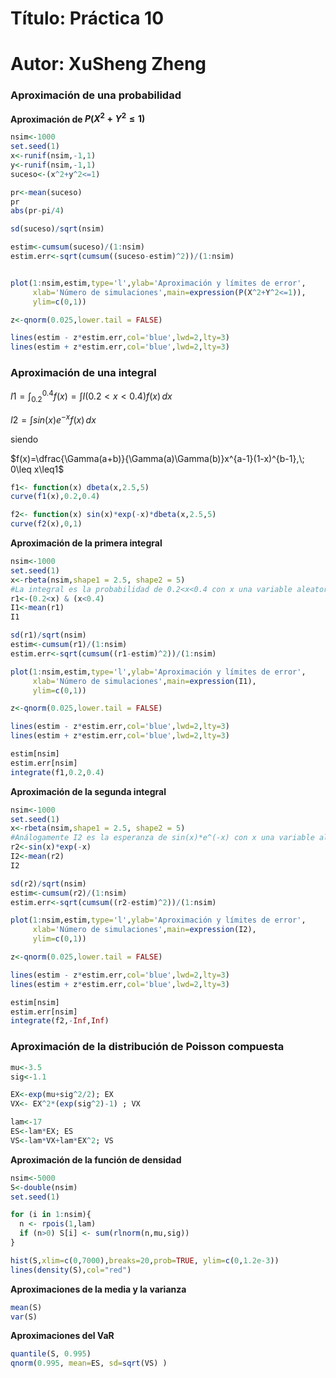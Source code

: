 # Título: Práctica 10
# Autor: XuSheng Zheng

### Aproximación de una probabilidad

**Aproximación de $P(X^2+Y^2\leq 1)$**
```r
nsim<-1000
set.seed(1)
x<-runif(nsim,-1,1)
y<-runif(nsim,-1,1)
suceso<-(x^2+y^2<=1)

pr<-mean(suceso)
pr
abs(pr-pi/4)

sd(suceso)/sqrt(nsim)

estim<-cumsum(suceso)/(1:nsim)
estim.err<-sqrt(cumsum((suceso-estim)^2))/(1:nsim)


plot(1:nsim,estim,type='l',ylab='Aproximación y límites de error',
     xlab='Número de simulaciones',main=expression(P(X^2+Y^2<=1)),
     ylim=c(0,1))

z<-qnorm(0.025,lower.tail = FALSE)

lines(estim - z*estim.err,col='blue',lwd=2,lty=3)
lines(estim + z*estim.err,col='blue',lwd=2,lty=3)
```

### Aproximación de una integral
$I1=\int_{0.2}^{0.4}f(x)=\int I(0.2<x<0.4)f(x)\,dx$


$I2=\int sin(x)e^{-x}f(x)\,dx$


siendo


$f(x)=\dfrac{\Gamma(a+b)}{\Gamma(a)\Gamma(b)}x^{a-1}(1-x)^{b-1},\; 0\leq x\leq1$


```r
f1<- function(x) dbeta(x,2.5,5)
curve(f1(x),0.2,0.4)

f2<- function(x) sin(x)*exp(-x)*dbeta(x,2.5,5)
curve(f2(x),0,1)

```

**Aproximación de la primera integral**
```r
nsim<-1000
set.seed(1)
x<-rbeta(nsim,shape1 = 2.5, shape2 = 5)
#La integral es la probabilidad de 0.2<x<0.4 con x una variable aleatoria con distribución Beta
r1<-(0.2<x) & (x<0.4) 
I1<-mean(r1)
I1

sd(r1)/sqrt(nsim)
estim<-cumsum(r1)/(1:nsim)
estim.err<-sqrt(cumsum((r1-estim)^2))/(1:nsim)

plot(1:nsim,estim,type='l',ylab='Aproximación y límites de error',
     xlab='Número de simulaciones',main=expression(I1),
     ylim=c(0,1))

z<-qnorm(0.025,lower.tail = FALSE)

lines(estim - z*estim.err,col='blue',lwd=2,lty=3)
lines(estim + z*estim.err,col='blue',lwd=2,lty=3)

estim[nsim]
estim.err[nsim]
integrate(f1,0.2,0.4)
```

**Aproximación de la segunda integral**
```r
nsim<-1000
set.seed(1)
x<-rbeta(nsim,shape1 = 2.5, shape2 = 5)
#Análogamente I2 es la esperanza de sin(x)*e^(-x) con x una variable aleatoria con distribución Beta
r2<-sin(x)*exp(-x) 
I2<-mean(r2)
I2

sd(r2)/sqrt(nsim)
estim<-cumsum(r2)/(1:nsim)
estim.err<-sqrt(cumsum((r2-estim)^2))/(1:nsim)

plot(1:nsim,estim,type='l',ylab='Aproximación y límites de error',
     xlab='Número de simulaciones',main=expression(I2),
     ylim=c(0,1))

z<-qnorm(0.025,lower.tail = FALSE)

lines(estim - z*estim.err,col='blue',lwd=2,lty=3)
lines(estim + z*estim.err,col='blue',lwd=2,lty=3)

estim[nsim]
estim.err[nsim]
integrate(f2,-Inf,Inf)
```

### Aproximación de la distribución de Poisson compuesta
```r
mu<-3.5
sig<-1.1

EX<-exp(mu+sig^2/2); EX
VX<- EX^2*(exp(sig^2)-1) ; VX

lam<-17
ES<-lam*EX; ES
VS<-lam*VX+lam*EX^2; VS

```

**Aproximación de la función de densidad**
```r
nsim<-5000
S<-double(nsim)
set.seed(1)

for (i in 1:nsim){
  n <- rpois(1,lam)
  if (n>0) S[i] <- sum(rlnorm(n,mu,sig))
}

hist(S,xlim=c(0,7000),breaks=20,prob=TRUE, ylim=c(0,1.2e-3))
lines(density(S),col="red")
```

**Aproximaciones de la media y la varianza**
```r
mean(S)
var(S)
```

**Aproximaciones del VaR**
```r
quantile(S, 0.995)
qnorm(0.995, mean=ES, sd=sqrt(VS) )
```

